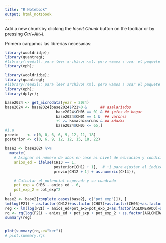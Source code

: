 ```yaml
---
title: "R Notebook"
output: html_notebook
---
```


Add a new chunk by clicking the *Insert Chunk* button on the toolbar or by pressing *Ctrl+Alt+I*.

Primero cargamos las librerias necesarias: 

```r
library(wooldridge);
library(quantreg);
#library(readxl); para leer archivos xml, pero vamos a usar el paquete eph
library(eph);
```

```r
library(wooldridge);
library(quantreg);
#library(readxl); para leer archivos xml, pero vamos a usar el paquete eph
library(eph);
library(dplyr);

base2024 <- get_microdata(year = 2024)
base2024 <- base2024[base2024$P21>0 &      ## asalariados
                       base2024$CH03 == 01 & ## jefes de hogar
                       base2024$CH04 == 1 &  ## varones
                       25 <= base2024$CH06 & ## edades
                       base2024$CH06 <= 65,]
#1.a
previo    <- c(0, 0, 6, 6, 9, 12, 12, 18)
posterior <- c(0, 6, 9, 12, 12, 15, 18, 22)

base2 <- base2024 %>%
  mutate(
    # Asignar el número de años en base al nivel de educación y condición de finalización
    anios_ed = ifelse(CH13 == 1,
                      posterior[CH12 + 1],  # +1 para ajustar al índice en R
                      previo[CH12 + 1] + as.numeric(CH14)),
    
    # Calcular el potencial esperado y su cuadrado
    pot_exp = CH06 - anios_ed - 6,
    pot_exp_2 = pot_exp^2
  )
base2 <- base2[complete.cases(base2[, c("pot_exp")]), ]
lm(log(P21) ~ as.factor(CH12)+as.factor(CH07)+as.factor(CH06)+as.factor(AGLOMERADO)-1,data=base2024)
reg <- lm(log(P21) ~ anios_ed+pot_exp+pot_exp_2+as.factor(AGLOMERADO)+as.factor(CH07), data=base2)
rq <- rq(log(P21) ~ anios_ed + pot_exp + pot_exp_2 + as.factor(AGLOMERADO) + as.factor(CH07),data=base2,tau = .5,ci = FALSE)
summary(reg)


plot(summary(rq,se="ker"))
# plot.summary.rqs 
```

